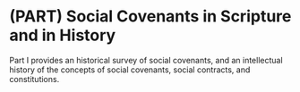 # (PART) Social Covenants in Scripture and in History {-}

Part I provides an historical survey of social covenants, and an intellectual history of the concepts of social covenants, social contracts, and constitutions.
